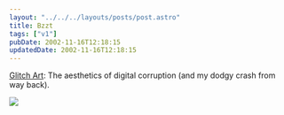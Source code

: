 ```yaml
---
layout: "../../../layouts/posts/post.astro"
title: Bzzt
tags: ["v1"]
pubDate: 2002-11-16T12:18:15
updatedDate: 2002-11-16T12:18:15
---
```


[Glitch Art][1]: The aesthetics of digital corruption (and my dodgy crash from way back).

![](/images/notes/bzzt.jpg)

[1]: http://www.beflix.com/ "GLITCH ART: The aesthetics of digital corruption"
